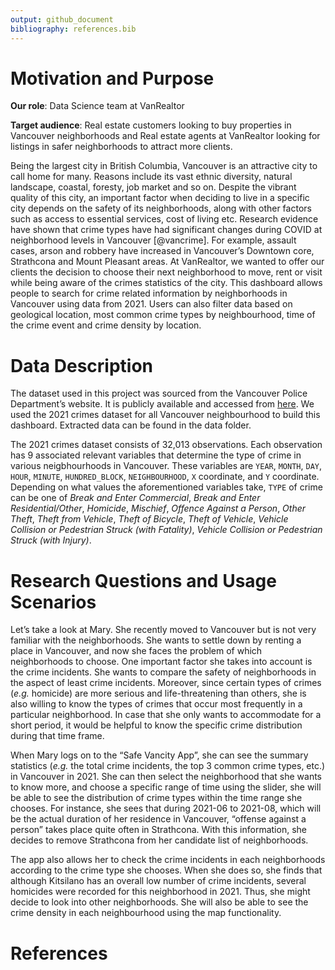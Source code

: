 ```yaml
---
output: github_document
bibliography: references.bib
---
```


# Motivation and Purpose

**Our role**: Data Science team at VanRealtor

**Target audience**: Real estate customers looking to buy properties in Vancouver neighborhoods and Real estate agents at VanRealtor looking for listings in safer neighborhoods to attract more clients.  

Being the largest city in British Columbia, Vancouver is an attractive city to call home for many. Reasons include its vast ethnic diversity, natural landscape, coastal, foresty, job market and so on. Despite the vibrant quality of this city, an important factor when deciding to live in a specific city depends on the safety of its neighborhoods, along with other factors such as access to essential services, cost of living etc. Research evidence have shown that crime types have had significant changes during COVID at neighborhood levels in Vancouver [@vancrime]. For example, assault cases, arson and robbery have increased in Vancouver's Downtown core, Strathcona and Mount Pleasant areas. At VanRealtor, we wanted to offer our clients the decision to choose their next neighborhood to move, rent or visit while being aware of the crimes statistics of the city. This dashboard allows people to search for crime related information by neighborhoods in Vancouver using data from 2021. Users can also filter data based on geological location, most common crime types by neighbourhood, time of the crime event and crime density by location.

# Data Description

The dataset used in this project was sourced from the Vancouver Police Department's website. It is publicly available and accessed from [here](https://geodash.vpd.ca/opendata/#). We used the 2021 crimes dataset for all Vancouver neighbourhood to build this dashboard. Extracted data can be found in the data folder. 

The 2021 crimes dataset consists of 32,013 observations. Each observation has 9 associated relevant variables that determine the type of crime in various neigbhourhoods in Vancouver. These variables are `YEAR`, `MONTH`, `DAY`, `HOUR`, `MINUTE`, `HUNDRED_BLOCK`, `NEIGHBOURHOOD`, `X` coordinate, and `Y` coordinate. Depending on what values the aforementioned variables take, `TYPE` of crime can be one of *Break and Enter Commercial*, *Break and Enter Residential/Other*,
*Homicide*, *Mischief*, *Offence Against a Person*, *Other Theft*, *Theft from Vehicle*, *Theft of Bicycle*, *Theft of Vehicle*, *Vehicle Collision or Pedestrian Struck (with Fatality)*, *Vehicle Collision or Pedestrian Struck (with Injury)*.
  

# Research Questions and Usage Scenarios

Let's take a look at Mary. She recently moved to Vancouver but is not very familiar with the neighborhoods. She wants to settle down by renting a place in Vancouver, and now she faces the problem of which neighborhoods to choose. One important factor she takes into account is the crime incidents. She wants to compare the safety of neighborhoods in the aspect of least crime incidents. Moreover, since certain types of crimes (*e.g.* homicide) are more serious and life-threatening than others, she is also willing to know the types of crimes that occur most frequently in a particular neighborhood. In case that she only wants to accommodate for a short period, it would be helpful to know the specific crime distribution during that time frame.

When Mary logs on to the "Safe Vancity App", she can see the summary statistics (*e.g.* the total crime incidents, the top 3 common crime types, etc.) in Vancouver in 2021. She can then select the neighborhood that she wants to know more, and choose a specific range of time using the slider, she will be able to see the distribution of crime types within the time range she chooses. For instance, she sees that during 2021-06 to 2021-08, which will be the actual duration of her residence in Vancouver, "offense against a person" takes place quite often in Strathcona. With this information, she decides to remove Strathcona from her candidate list of neighborhoods.

The app also allows her to check the crime incidents in each neighborhoods according to the crime type she chooses. When she does so, she finds that although Kitsilano has an overall low number of crime incidents, several homicides were recorded for this neighborhood in 2021. Thus, she might decide to look into other neighborhoods. She will also be able to see the crime density in each neighbourhood using the map functionality.

# References